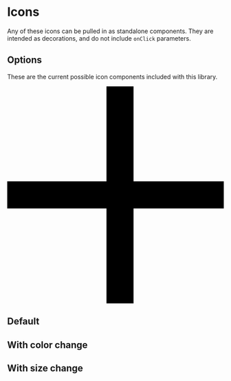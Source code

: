 
<Meta title="Icons/Icons" of={PlusStories} />

# Icons

Any of these icons can be pulled in as standalone components. They are intended as decorations, and do not include `onClick` parameters.

## Options
These are the current possible icon components included with this library.

<IconGallery>
  <IconItem name="IconPlus">
    <svg
    width={25}
    height={25}
    viewBox="0 0 48 48"
    fill="none"
    xmlns="http://www.w3.org/2000/svg"
    role="img"
    aria-label="Plus icon"
  >
  <path d="M0 27V21H48V27H0Z M28 48H22L22 2.62268e-07L28 0L28 48Z" fill="#000" />
</svg>
  </IconItem>
  <IconItem name="IconMinus">
    <Story of={MinusStory.MinusPreview}/>
  </IconItem>
  <IconItem name="IconClose">
    <Story of={CloseStory.ClosePreview}/>
  </IconItem>
  <IconItem name="IconSearch">
    <Story of={SearchStory.SearchPreview}/>
  </IconItem>
</IconGallery>

## Default

<Canvas of={PlusStories.Default} />

<Controls />

## With color change

<Canvas of={PlusStories.WithColor} />

## With size change

<Canvas of={PlusStories.ChangingSize} />
